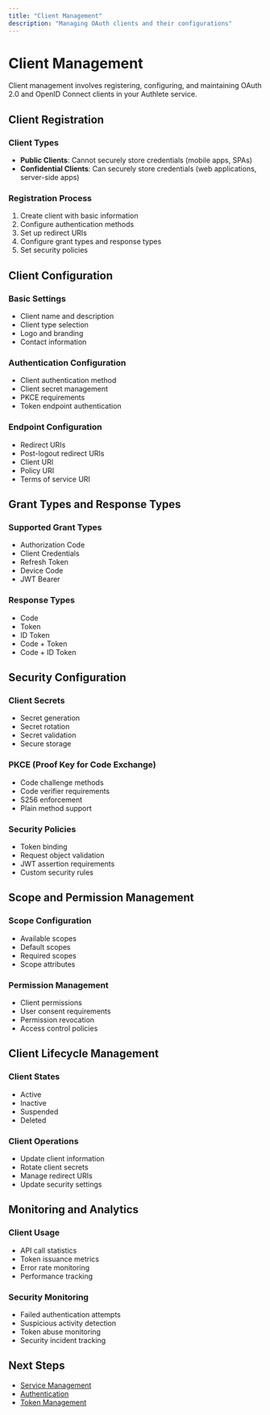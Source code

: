 ```yaml
---
title: "Client Management"
description: "Managing OAuth clients and their configurations"
---
```


# Client Management

Client management involves registering, configuring, and maintaining OAuth 2.0 and OpenID Connect clients in your Authlete service.

## Client Registration

### Client Types
- **Public Clients**: Cannot securely store credentials (mobile apps, SPAs)
- **Confidential Clients**: Can securely store credentials (web applications, server-side apps)

### Registration Process
1. Create client with basic information
2. Configure authentication methods
3. Set up redirect URIs
4. Configure grant types and response types
5. Set security policies

## Client Configuration

### Basic Settings
- Client name and description
- Client type selection
- Logo and branding
- Contact information

### Authentication Configuration
- Client authentication method
- Client secret management
- PKCE requirements
- Token endpoint authentication

### Endpoint Configuration
- Redirect URIs
- Post-logout redirect URIs
- Client URI
- Policy URI
- Terms of service URI

## Grant Types and Response Types

### Supported Grant Types
- Authorization Code
- Client Credentials
- Refresh Token
- Device Code
- JWT Bearer

### Response Types
- Code
- Token
- ID Token
- Code + Token
- Code + ID Token

## Security Configuration

### Client Secrets
- Secret generation
- Secret rotation
- Secret validation
- Secure storage

### PKCE (Proof Key for Code Exchange)
- Code challenge methods
- Code verifier requirements
- S256 enforcement
- Plain method support

### Security Policies
- Token binding
- Request object validation
- JWT assertion requirements
- Custom security rules

## Scope and Permission Management

### Scope Configuration
- Available scopes
- Default scopes
- Required scopes
- Scope attributes

### Permission Management
- Client permissions
- User consent requirements
- Permission revocation
- Access control policies

## Client Lifecycle Management

### Client States
- Active
- Inactive
- Suspended
- Deleted

### Client Operations
- Update client information
- Rotate client secrets
- Manage redirect URIs
- Update security settings

## Monitoring and Analytics

### Client Usage
- API call statistics
- Token issuance metrics
- Error rate monitoring
- Performance tracking

### Security Monitoring
- Failed authentication attempts
- Suspicious activity detection
- Token abuse monitoring
- Security incident tracking

## Next Steps

- [Service Management](/implementation/service-management)
- [Authentication](/implementation/authentication)
- [Token Management](/implementation/token-management)